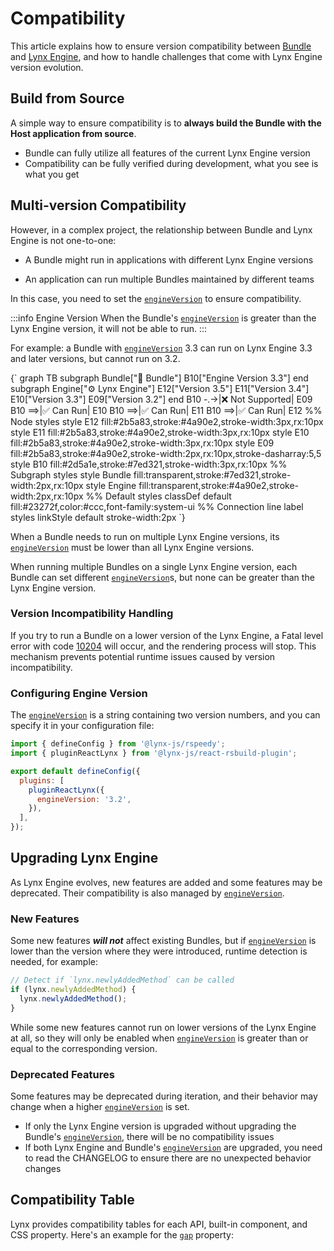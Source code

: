 
# Compatibility

This article explains how to ensure version compatibility between [Bundle] and [Lynx Engine], and how to handle challenges that come with Lynx Engine version evolution.

## Build from Source

A simple way to ensure compatibility is to **always build the Bundle with the Host application from source**.

- Bundle can fully utilize all features of the current Lynx Engine version
- Compatibility can be fully verified during development, what you see is what you get

## Multi-version Compatibility

However, in a complex project, the relationship between Bundle and Lynx Engine is not one-to-one:

- A Bundle might run in applications with different Lynx Engine versions

- An application can run multiple Bundles maintained by different teams

In this case, you need to set the [`engineVersion`] to ensure compatibility.

:::info Engine Version
When the Bundle's [`engineVersion`] is greater than the Lynx Engine version, it will not be able to run.
:::

For example: a Bundle with [`engineVersion`] 3.3 can run on Lynx Engine 3.3 and later versions, but cannot run on 3.2.

<Mermaid title="Version Compatibility Diagram">
  {`
graph TB
    subgraph Bundle["🎯 Bundle"]
        B10["Engine Version 3.3"]
    end
    subgraph Engine["⚙️ Lynx Engine"]
        E12["Version 3.5"]
        E11["Version 3.4"]
        E10["Version 3.3"]
        E09["Version 3.2"]
    end
    B10 -.->|❌ Not Supported| E09
    B10 ==>|✅ Can Run| E10
    B10 ==>|✅ Can Run| E11
    B10 ==>|✅ Can Run| E12
    %% Node styles
    style E12 fill:#2b5a83,stroke:#4a90e2,stroke-width:3px,rx:10px
    style E11 fill:#2b5a83,stroke:#4a90e2,stroke-width:3px,rx:10px
    style E10 fill:#2b5a83,stroke:#4a90e2,stroke-width:3px,rx:10px
    style E09 fill:#2b5a83,stroke:#4a90e2,stroke-width:2px,rx:10px,stroke-dasharray:5,5
    style B10 fill:#2d5a1e,stroke:#7ed321,stroke-width:3px,rx:10px
    %% Subgraph styles
    style Bundle fill:transparent,stroke:#7ed321,stroke-width:2px,rx:10px
    style Engine fill:transparent,stroke:#4a90e2,stroke-width:2px,rx:10px
    %% Default styles
    classDef default fill:#23272f,color:#ccc,font-family:system-ui
    %% Connection line label styles
    linkStyle default stroke-width:2px
`}
</Mermaid>

When a Bundle needs to run on multiple Lynx Engine versions, its [`engineVersion`] must be lower than all Lynx Engine versions.

When running multiple Bundles on a single Lynx Engine version, each Bundle can set different [`engineVersion`]s, but none can be greater than the Lynx Engine version.

### Version Incompatibility Handling

If you try to run a Bundle on a lower version of the Lynx Engine, a Fatal level error with code [10204](/api/errors/error-code.mdx#subcode-10204) will occur, and the rendering process will stop. This mechanism prevents potential runtime issues caused by version incompatibility.

### Configuring Engine Version

The [`engineVersion`] is a string containing two version numbers, and you can specify it in your configuration file:

```js title="lynx.config.js"
import { defineConfig } from '@lynx-js/rspeedy';
import { pluginReactLynx } from '@lynx-js/react-rsbuild-plugin';

export default defineConfig({
  plugins: [
    pluginReactLynx({
      engineVersion: '3.2',
    }),
  ],
});
```

## Upgrading Lynx Engine

As Lynx Engine evolves, new features are added and some features may be deprecated. Their compatibility is also managed by [`engineVersion`].

### New Features

Some new features **_will not_** affect existing Bundles, but if [`engineVersion`] is lower than the version where they were introduced, runtime detection is needed, for example:

```js
// Detect if `lynx.newlyAddedMethod` can be called
if (lynx.newlyAddedMethod) {
  lynx.newlyAddedMethod();
}
```

While some new features cannot run on lower versions of the Lynx Engine at all, so they will only be enabled when [`engineVersion`] is greater than or equal to the corresponding version.

### Deprecated Features

Some features may be deprecated during iteration, and their behavior may change when a higher [`engineVersion`] is set.

- If only the Lynx Engine version is upgraded without upgrading the Bundle's [`engineVersion`], there will be no compatibility issues
- If both Lynx Engine and Bundle's [`engineVersion`] are upgraded, you need to read the CHANGELOG to ensure there are no unexpected behavior changes

## Compatibility Table

Lynx provides compatibility tables for each API, built-in component, and CSS property. Here's an example for the [`gap`](/api/css/properties/gap) property:


<LegacyCompatTable metadata="css/properties/gap" />

[Bundle]: guide/spec#app-bundle-aka-template-bundle
[Lynx Engine]: guide/spec#engine
[`engineVersion`]: api/rspeedy/react-rsbuild-plugin.pluginreactlynxoptions.targetsdkversion
